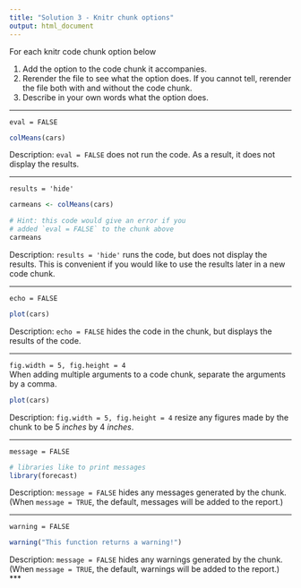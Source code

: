 ```yaml
---
title: "Solution 3 - Knitr chunk options"
output: html_document
---
```


For each knitr code chunk option below

1. Add the option to the code chunk it accompanies.
2. Rerender the file to see what the option does. If you cannot tell, rerender the file both with and without the code chunk.
3. Describe in your own words what the option does.

***

`eval = FALSE` 

```r
colMeans(cars)
```
Description: `eval = FALSE` does not run the code. As a result, it does not display the results.

***

`results = 'hide'` 

```r
carmeans <- colMeans(cars)
```

```r
# Hint: this code would give an error if you 
# added `eval = FALSE` to the chunk above
carmeans
```
Description: `results = 'hide'` runs the code, but does not display the results. This is convenient if you would like to use the results later in a new code chunk.

***

`echo = FALSE`

```r
plot(cars)
```
Description: `echo = FALSE` hides the code in the chunk, but displays the results of the code.

***

`fig.width = 5, fig.height = 4`  
When adding multiple arguments to a code chunk, separate the arguments by a comma.

```r
plot(cars)
```
Description: `fig.width = 5, fig.height = 4`  resize any figures made by the chunk to be 5 _inches_ by 4 _inches_.

***

`message = FALSE`   

```r
# libraries like to print messages
library(forecast)
```
Description: `message = FALSE` hides any messages generated by the chunk. (When `message = TRUE`, the default, messages will be added to the report.) 

***

`warning = FALSE`
```r
warning("This function returns a warning!")
```
Description: `message = FALSE` hides any warnings generated by the chunk. (When `message = TRUE`, the default, warnings will be added to the report.) 
***